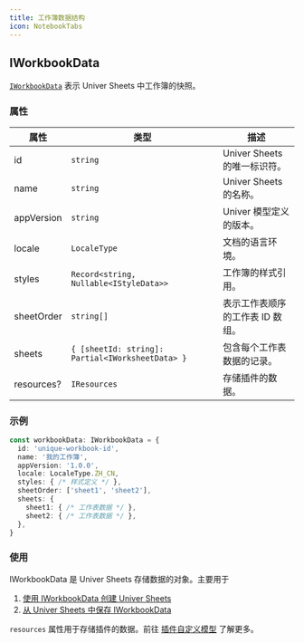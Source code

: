 ```yaml
---
title: 工作簿数据结构
icon: NotebookTabs
---
```


## IWorkbookData

[`IWorkbookData`](https://reference.univer.ai/zh-CN/interfaces/IWorkbookData) 表示 Univer Sheets 中工作簿的快照。

### 属性

| 属性 | 类型 | 描述 |
|----------|------|-------------|
| id | `string` | Univer Sheets 的唯一标识符。 |
| name | `string` | Univer Sheets 的名称。 |
| appVersion | `string` | Univer 模型定义的版本。 |
| locale | `LocaleType` | 文档的语言环境。 |
| styles | `Record<string, Nullable<IStyleData>>` | 工作簿的样式引用。 |
| sheetOrder | `string[]` | 表示工作表顺序的工作表 ID 数组。 |
| sheets | `{ [sheetId: string]: Partial<IWorksheetData> }` | 包含每个工作表数据的记录。 |
| resources? | `IResources` | 存储插件的数据。 |

### 示例

```typescript
const workbookData: IWorkbookData = {
  id: 'unique-workbook-id',
  name: '我的工作簿',
  appVersion: '1.0.0',
  locale: LocaleType.ZH_CN,
  styles: { /* 样式定义 */ },
  sheetOrder: ['sheet1', 'sheet2'],
  sheets: {
    sheet1: { /* 工作表数据 */ },
    sheet2: { /* 工作表数据 */ },
  },
}
```

### 使用

IWorkbookData 是 Univer Sheets 存储数据的对象。主要用于

1. [使用 IWorkbookData 创建 Univer Sheets](/guides/sheets/features/core/sheet-api#create-worksheet)
2. [从 Univer Sheets 中保存 IWorkbookData](/guides/sheets/features/core/sheet-api#get-workbook-data)

`resources` 属性用于存储插件的数据。前往 [插件自定义模型](/guides/recipes/tutorials/custom-model) 了解更多。
